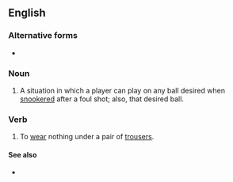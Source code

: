 {{also|freeball}}

==English==

===Alternative forms===
* {{l|en|freeball}}

===Noun===
{{en-noun}}

# {{lb|en|snooker}} A situation in which a player can play on any ball desired when [[snookered]] after a foul shot; also, that desired ball.

===Verb===
{{head|en|verb}}

# {{lb|en|vulgar}} To [[wear]] nothing under a pair of [[trousers]].

====See also====
* {{l|en|freeboob}}